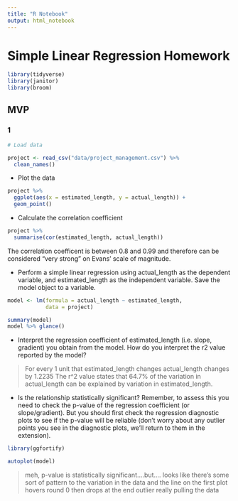 ```yaml
---
title: "R Notebook"
output: html_notebook
---
```

# Simple Linear Regression Homework


```r
library(tidyverse)
library(janitor)
library(broom)
```


## MVP
### 1

```r
# Load data

project <- read_csv("data/project_management.csv") %>% 
  clean_names()

```
* Plot the data

```r
project %>% 
  ggplot(aes(x = estimated_length, y = actual_length)) +
  geom_point()
```

* Calculate the correlation coefficient

```r
project %>% 
  summarise(cor(estimated_length, actual_length))
```
The correlation coefficent is between 0.8 and 0.99 and therefore can be considered "very strong" on Evans' scale of magnitude.


* Perform a simple linear regression using actual_length as the dependent variable, and estimated_length as the independent variable. Save the model object to a variable.

```r
model <- lm(formula = actual_length ~ estimated_length,
            data = project)

summary(model)
model %>% glance()
```

* Interpret the regression coefficient of estimated_length (i.e. slope, gradient) you obtain from the model. How do you interpret the r2 value reported by the model?

> For every 1 unit that estimated_length changes actual_length changes by 1.2235
> The r^2 value states that 64.7% of the variation in actual_length can be explained by variation in estimated_length. 

* Is the relationship statistically significant? Remember, to assess this you need to check the p-value of the regression coefficient (or slope/gradient). But you should first check the regression diagnostic plots to see if the p-value will be reliable (don’t worry about any outlier points you see in the diagnostic plots, we’ll return to them in the extension).

```r
library(ggfortify)

autoplot(model)
```

> meh, p-value is statistically significant....but....
> looks like there's some sort of pattern to the variation in the data and the line on the first plot hovers round 0 then drops at the end
> outlier really pulling the data